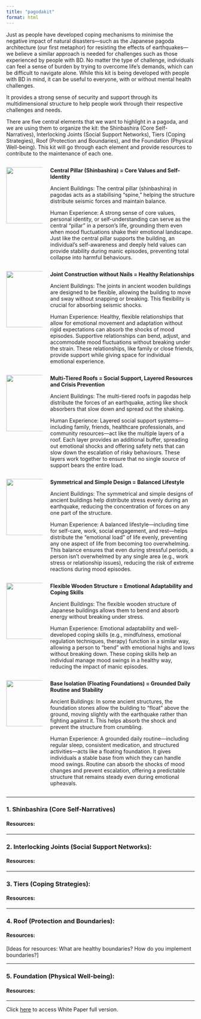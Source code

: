 ```yaml
---
title: "pagodakit"
format: html
---
```


Just as people have developed coping mechanisms to minimise the negative impact of natural disasters—such as the Japanese pagoda architecture (our first metaphor) for resisting the effects of earthquakes—we believe a similar approach is needed for challenges such as those experienced by people with BD. No matter the type of challenge, individuals can feel a sense of burden by trying to overcome life's demands, which can be difficult to navigate alone. While this kit is being developed with people with BD in mind, it can be useful to everyone, with or without mental health challenges.

It provides a strong sense of security and support through its multidimensional structure to help people work through their respective challenges and needs.

There are five central elements that we want to highlight in a pagoda, and we are using them to organize the kit: the Shinbashira (Core Self-Narratives), Interlocking Joints (Social Support Networks), Tiers (Coping Strategies), Roof (Protection and Boundaries), and the Foundation (Physical Well-being). This kit will go through each element and provide resources to contribute to the maintenance of each one.


:::{.columns}


::: {.column width="20%"}

![](images/pagoda1.png){fig-align="center" width="150"}


:::
 
::: {.column width="80%"}

**Central Pillar (Shinbashira) = Core Values and Self-Identity**

Ancient Buildings: The central pillar (shinbashira) in pagodas acts as a stabilising "spine," helping the structure distribute seismic forces and maintain balance.

Human Experience: A strong sense of core values, personal identity, or self-understanding can serve as the central "pillar" in a person’s life, grounding them even when mood fluctuations shake their emotional landscape. Just like the central pillar supports the building, an individual’s self-awareness and deeply held values can provide stability during manic episodes, preventing total collapse into harmful behaviours.

:::

:::


:::{.columns}

::: {.column width="20%"}

![](images/pagoda2.png){fig-align="center" width="150"}


:::
 
::: {.column width="80%"}

**Joint Construction without Nails = Healthy Relationships**

Ancient Buildings: The joints in ancient wooden buildings are designed to be flexible, allowing the building to move and sway without snapping or breaking. This flexibility is crucial for absorbing seismic shocks.

Human Experience: Healthy, flexible relationships that allow for emotional movement and adaptation without rigid expectations can absorb the shocks of mood episodes. Supportive relationships can bend, adjust, and accommodate mood fluctuations without breaking under the strain. These relationships, like family or close friends, provide support while giving space for individual emotional experience.
:::

:::


:::{.columns}

::: {.column width="20%"}

![](images/pagoda3.png){fig-align="center" width="150"}


:::
 
::: {.column width="80%"}

**Multi-Tiered Roofs = Social Support, Layered Resources and Crisis Prevention**

Ancient Buildings: The multi-tiered roofs in pagodas help distribute the forces of an earthquake, acting like shock absorbers that slow down and spread out the shaking.

Human Experience: Layered social support systems—including family, friends, healthcare professionals, and community resources—act like the multiple layers of a roof. Each layer provides an additional buffer, spreading out emotional shocks and offering safety nets that can slow down the escalation of risky behaviours. These layers work together to ensure that no single source of support bears the entire load.
:::

:::


:::{.columns}

::: {.column width="20%"}

![](images/pagoda4.png){fig-align="center" width="150"}


:::
 
::: {.column width="80%"}

**Symmetrical and Simple Design = Balanced Lifestyle**

Ancient Buildings: The symmetrical and simple designs of ancient buildings help distribute stress evenly during an earthquake, reducing the concentration of forces on any one part of the structure.

Human Experience: A balanced lifestyle—including time for self-care, work, social engagement, and rest—helps distribute the "emotional load" of life evenly, preventing any one aspect of life from becoming too overwhelming. This balance ensures that even during stressful periods, a person isn’t overwhelmed by any single area (e.g., work stress or relationship issues), reducing the risk of extreme reactions during mood episodes.
:::

:::


:::{.columns}

::: {.column width="20%"}

![](images/pagoda5.png){fig-align="center" width="150"}


:::
 
::: {.column width="80%"}

**Flexible Wooden Structure = Emotional Adaptability and Coping Skills**

Ancient Buildings: The flexible wooden structure of Japanese buildings allows them to bend and absorb energy without breaking under stress.

Human Experience: Emotional adaptability and well-developed coping skills (e.g., mindfulness, emotional regulation techniques, therapy) function in a similar way, allowing a person to "bend" with emotional highs and lows without breaking down. These coping skills help an individual manage mood swings in a healthy way, reducing the impact of manic episodes.
:::

:::


:::{.columns}

::: {.column width="20%"}

![](images/pagoda6.png){fig-align="center" width="123"}


:::
 
::: {.column width="80%"}

**Base Isolation (Floating Foundations) = Grounded Daily Routine and Stability**

Ancient Buildings: In some ancient structures, the foundation stones allow the building to "float" above the ground, moving slightly with the earthquake rather than fighting against it. This helps absorb the shock and prevent the structure from crumbling.

Human Experience: A grounded daily routine—including regular sleep, consistent medication, and structured activities—acts like a floating foundation. It gives individuals a stable base from which they can handle mood swings. Routine can absorb the shocks of mood changes and prevent escalation, offering a predictable structure that remains steady even during emotional upheavals.
:::

:::

------------------------------------------------------------------------

### **1. Shinbashira (Core Self-Narratives)**

#### **Resources:**

------------------------------------------------------------------------

### **2. Interlocking Joints (Social Support Networks)**:

#### **Resources:**

------------------------------------------------------------------------

### **3. Tiers (Coping Strategies)**:

#### **Resources:**

------------------------------------------------------------------------

### **4. Roof (Protection and Boundaries):**

#### **Resources:**

\[Ideas for resources: What are healthy boundaries? How do you implement boundaries?\]

------------------------------------------------------------------------

### **5. Foundation (Physical Well-being)**:

#### **Resources:**

------------------------------------------------------------------------

Click [here](https://github.com/LuciaNico/bipolarvirtual/blob/main/RRP%20white%20paper.pdf) to access White Paper full version.
